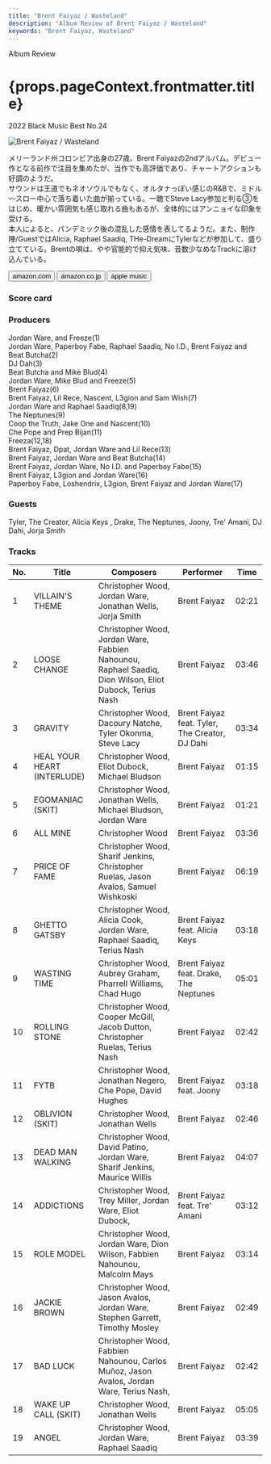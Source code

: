 ```yaml
---
title: "Brent Faiyaz / Wasteland"
description: "Album Review of Brent Faiyaz / Wasteland"
keywords: "Brent Faiyaz, Wasteland"
---
```





<p className="largeP">Album Review</p>
<h1 className="h1--no--margin">{props.pageContext.frontmatter.title}</h1>
<p className="largeP">
  <Link to="/best50/2022/">2022 Black Music Best No.24</Link>
</p>

<Row  className="image-card-group">
	<Column colMd={3} colLg={4} noGutterMdLeft="">
       <ImageCard>

![Brent Faiyaz / Wasteland](../../images/cd/brentfaiyaz1L.jpg)

</ImageCard>
	</Column>
	<Column colMd={8} colLg={8} noGutterMdLeft="">
		<p>
			メリーランド州コロンビア出身の27歳、Brent Faiyazの2ndアルバム。デビュー作となる前作で注目を集めたが、当作でも高評価であり、チャートアクションも好調のようだ。
			<br/>サウンドは王道でもネオソウルでもなく、オルタナっぽい感じのR&Bで、ミドル〰スロー中心で落ち着いた曲が揃っている。一聴でSteve Lacy参加と判る③をはじめ、暖かい雰囲気も感じ取れる曲もあるが、全体的にはアンニョイな印象を受ける。
			<br/>本人によると、パンデミック後の混乱した感情を表してるようだ。また、制作陣/GuestではAlicia, Raphael Saadiq, THe-DreamにTylerなどが参加して、盛り立てている。Brentの唄は、やや官能的で抑え気味、音数少なめなTrackに溶け込んでいる。
		</p>
		<div>
		  <Button className="button-right-mergin"  href="https://amzn.to/3ohkx83" renderIcon={ArrowUpRight} size='sm' kind='primary'>
  	    amazon.com
  	  </Button>
  	  <Button className="button-right-mergin"  href="https://amzn.to/3my9rv3" renderIcon={ArrowUpRight} size='sm' kind='secondary'>
  	    amazon.co.jp
  	  </Button>
			<Button className="button-right-mergin"  href="https://amzn.to/3my9rv3" renderIcon={ArrowUpRight} size='sm' kind='tertiary'>
  	    apple music
  	  </Button>
			<AdvJS2/>
		</div>
	</Column>
</Row>
<Row >
	<Column colMd={4} colLg={4} noGutterMdLeft="">
		<div>
		  <h3>Score card</h3>
			<SliderJS1 value="5" />
		  <SliderJS2 value="1" />
			<SliderJS3 value="1" />
		  <SliderJS4 value="8" />
		</div>
	</Column>
	<Column colMd={8} colLg={8} noGutterMdLeft="">
		<div>
			<h3>Producers</h3>
			<p>
				Jordan Ware, and Freeze(1)
				<br/>Jordan Ware, Paperboy Fabe, Raphael Saadiq, No I.D., Brent Faiyaz and Beat Butcha(2)
				<br/>DJ Dah(3)
				<br/>Beat Butcha and Mike Blud(4)
				<br/>Jordan Ware, Mike Blud and Freeze(5)
				<br/>Brent Faiyaz(6)
				<br/>Brent Faiyaz, Lil Rece, Nascent, L3gion and Sam Wish(7)
				<br/>Jordan Ware and Raphael Saadiq(8,19)
				<br/>The Neptunes(9)
				<br/>Coop the Truth, Jake One and Nascent(10)
				<br/>Che Pope and Prep Bijan(11)
				<br/>Freeza(12,18)
				<br/>Brent Faiyaz, Dpat, Jordan Ware and Lil Rece(13)
				<br/>Brent Faiyaz, Jordan Ware and Beat Butcha(14)
				<br/>Brent Faiyaz, Jordan Ware, No I.D. and Paperboy Fabe(15)
				<br/>Brent Faiyaz, L3gion and Jordan Ware(16)
				<br/>Paperboy Fabe, Loshendrix, L3gion, Brent Faiyaz and Jordan Ware(17)
			</p>
			<h3>Guests</h3>
				Tyler, The Creator, Alicia Keys , Drake, The Neptunes, Joony, Tre' Amani, DJ Dahi, Jorja Smith
			<p>
			</p>
		</div>
	</Column>
</Row>

<h3>Tracks</h3>

| No. | Title                       | Composers                                                                                               | Performer                                      | Time  |
| --- | --------------------------- | ------------------------------------------------------------------------------------------------------- | ---------------------------------------------- | ----- |
| 1   | VILLAIN'S THEME             | Christopher Wood, Jordan Ware, Jonathan Wells, Jorja Smith                                              | Brent Faiyaz                                   | 02:21 |
| 2   | LOOSE CHANGE                | Christopher Wood, Jordan Ware, Fabbien Nahounou, Raphael Saadiq, Dion Wilson, Eliot Dubock, Terius Nash | Brent Faiyaz                                   | 03:46 |
| 3   | GRAVITY                     | Christopher Wood, Dacoury Natche, Tyler Okonma, Steve Lacy                                              | Brent Faiyaz feat. Tyler, The Creator, DJ Dahi | 03:34 |
| 4   | HEAL YOUR HEART (INTERLUDE) | Christopher Wood, Eliot Dubock, Michael Bludson                                                         | Brent Faiyaz                                   | 01:15 |
| 5   | EGOMANIAC (SKIT)            | Christopher Wood, Jonathan Wells, Michael Bludson, Jordan Ware                                          | Brent Faiyaz                                   | 01:21 |
| 6   | ALL MINE                    | Christopher Wood                                                                                        | Brent Faiyaz                                   | 03:36 |
| 7   | PRICE OF FAME               | Christopher Wood, Sharif Jenkins, Christopher Ruelas, Jason Avalos, Samuel Wishkoski                    | Brent Faiyaz                                   | 06:19 |
| 8   | GHETTO GATSBY               | Christopher Wood, Alicia Cook, Jordan Ware, Raphael Saadiq, Terius Nash                                 | Brent Faiyaz feat. Alicia Keys                 | 03:18 |
| 9   | WASTING TIME                | Christopher Wood, Aubrey Graham, Pharrell Williams, Chad Hugo                                           | Brent Faiyaz feat. Drake, The Neptunes         | 05:01 |
| 10  | ROLLING STONE               | Christopher Wood, Cooper McGill, Jacob Dutton, Christopher Ruelas, Terius Nash                          | Brent Faiyaz                                   | 02:42 |
| 11  | FYTB                        | Christopher Wood, Jonathan Negero, Che Pope, David Hughes                                               | Brent Faiyaz feat. Joony                       | 03:18 |
| 12  | OBLIVION (SKIT)             | Christopher Wood, Jonathan Wells                                                                        | Brent Faiyaz                                   | 02:46 |
| 13  | DEAD MAN WALKING            | Christopher Wood, David Patino, Jordan Ware, Sharif Jenkins, Maurice Willis                             | Brent Faiyaz                                   | 04:07 |
| 14  | ADDICTIONS                  | Christopher Wood, Trey Miller, Jordan Ware, Eliot Dubock,                                               | Brent Faiyaz feat. Tre' Amani                  | 03:12 |
| 15  | ROLE MODEL                  | Christopher Wood, Jordan Ware, Dion Wilson, Fabbien Nahounou, Malcolm Mays                              | Brent Faiyaz                                   | 03:14 |
| 16  | JACKIE BROWN                | Christopher Wood, Jason Avalos, Jordan Ware, Stephen Garrett, Timothy Mosley                            | Brent Faiyaz                                   | 02:49 |
| 17  | BAD LUCK                    | Christopher Wood, Fabbien Nahounou, Carlos Muñoz, Jason Avalos, Jordan Ware, Terius Nash,               | Brent Faiyaz                                   | 02:42 |
| 18  | WAKE UP CALL (SKIT)         | Christopher Wood, Jonathan Wells                                                                        | Brent Faiyaz                                   | 05:05 |
| 19  | ANGEL                       | Christopher Wood, Jordan Ware, Raphael Saadiq                                                           | Brent Faiyaz                                   | 03:39 |

<AdvJS3 />
